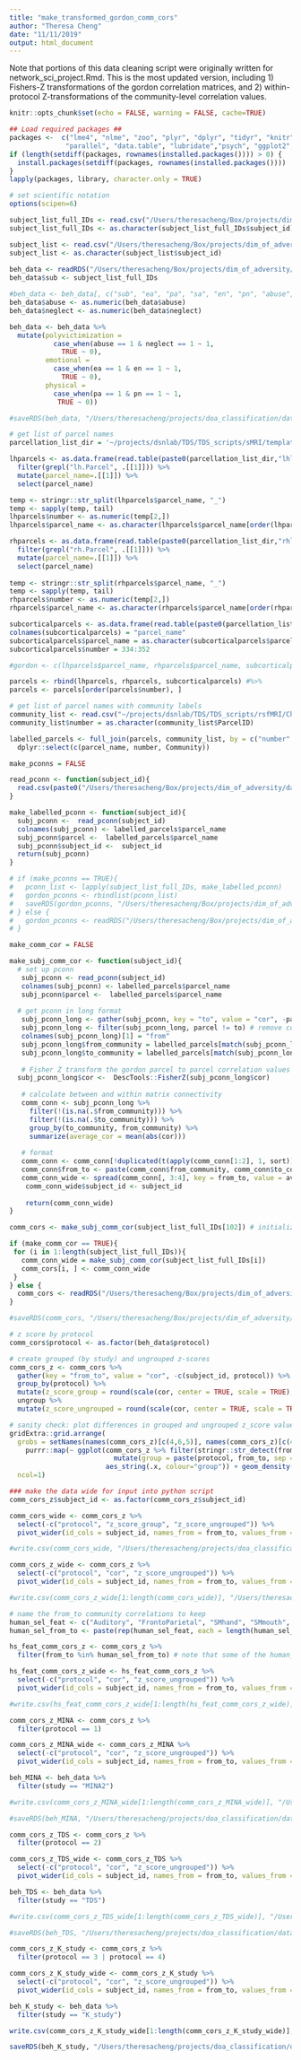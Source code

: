 ```yaml
---
title: "make_transformed_gordon_comm_cors"
author: "Theresa Cheng"
date: "11/11/2019"
output: html_document
---
```


Note that portions of this data cleaning script were originally written for network_sci_project.Rmd. This is the most updated version, including 1) Fishers-Z transformations of the gordon correlation matrices, and 2) within-protocol Z-transformations of the community-level correlation values. 

```r
knitr::opts_chunk$set(echo = FALSE, warning = FALSE, cache=TRUE)

## Load required packages ##
packages <-  c("lme4", "nlme", "zoo", "plyr", "dplyr", "tidyr", "knitr",
              "parallel", "data.table", "lubridate","psych", "ggplot2", "igraph", "brainGraph")
if (length(setdiff(packages, rownames(installed.packages()))) > 0) {
  install.packages(setdiff(packages, rownames(installed.packages())))  
}
lapply(packages, library, character.only = TRUE)

# set scientific notation
options(scipen=6)
```

```r

subject_list_full_IDs <- read.csv("/Users/theresacheng/Box/projects/dim_of_adversity/subjects_across_samples/inc_subj_full_ids.csv") # with full path subject IDs
subject_list_full_IDs <- as.character(subject_list_full_IDs$subject_id)

subject_list <- read.csv("/Users/theresacheng/Box/projects/dim_of_adversity/subjects_across_samples/included_subjects.csv") # with full path subject IDs
subject_list <- as.character(subject_list$subject_id)
  
beh_data <- readRDS("/Users/theresacheng/Box/projects/dim_of_adversity/group_models/all_studies_beh_vars.rds")
beh_data$sub <- subject_list_full_IDs

#beh_data <- beh_data[, c("sub", "ea", "pa", "sa", "en", "pn", "abuse", "neglect", "study")]
beh_data$abuse <- as.numeric(beh_data$abuse)
beh_data$neglect <- as.numeric(beh_data$neglect)

beh_data <- beh_data %>% 
  mutate(polyvictimization =
           case_when(abuse == 1 & neglect == 1 ~ 1,
             TRUE ~ 0),
         emotional = 
           case_when(ea == 1 & en == 1 ~ 1,
             TRUE ~ 0),
         physical = 
           case_when(pa == 1 & pn == 1 ~ 1,
            TRUE ~ 0))

#saveRDS(beh_data, "/Users/theresacheng/projects/doa_classification/data/beh_data.RDS")
```

```r

# get list of parcel names
parcellation_list_dir = '~/projects/dsnlab/TDS/TDS_scripts/sMRI/templates/lists/'

lhparcels <- as.data.frame(read.table(paste0(parcellation_list_dir,"lhlabels.txt"))[[1]]) %>%
  filter(grepl("lh.Parcel", .[[1]])) %>%
  mutate(parcel_name=.[[1]]) %>% 
  select(parcel_name)

temp <- stringr::str_split(lhparcels$parcel_name, "_") 
temp <- sapply(temp, tail)
lhparcels$number <- as.numeric(temp[2,])
lhparcels$parcel_name <- as.character(lhparcels$parcel_name[order(lhparcels$number)])

rhparcels <- as.data.frame(read.table(paste0(parcellation_list_dir,"rhlabels.txt"))[[1]]) %>%
  filter(grepl("rh.Parcel", .[[1]])) %>%
  mutate(parcel_name=.[[1]]) %>%
  select(parcel_name)
 
temp <- stringr::str_split(rhparcels$parcel_name, "_") 
temp <- sapply(temp, tail)
rhparcels$number <- as.numeric(temp[2,])
rhparcels$parcel_name <- as.character(rhparcels$parcel_name[order(rhparcels$number)])

subcorticalparcels <- as.data.frame(read.table(paste0(parcellation_list_dir,"hcp_subcortical.txt")))
colnames(subcorticalparcels) = "parcel_name"
subcorticalparcels$parcel_name = as.character(subcorticalparcels$parcel_name)
subcorticalparcels$number = 334:352

#gordon <- c(lhparcels$parcel_name, rhparcels$parcel_name, subcorticalparcels$parcel_name)

parcels <- rbind(lhparcels, rhparcels, subcorticalparcels) #%>% 
parcels <- parcels[order(parcels$number), ]

# get list of parcel names with community labels
community_list <- read.csv("~/projects/dsnlab/TDS/TDS_scripts/rsfMRI/Cheng_SAP/Parcels/Parcels.csv")
community_list$number = as.character(community_list$ParcelID)

labelled_parcels <- full_join(parcels, community_list, by = c("number" = "ParcelID")) %>% 
  dplyr::select(c(parcel_name, number, Community))
```

```r
make_pconns = FALSE

read_pconn <- function(subject_id){
  read.csv(paste0("/Users/theresacheng/Box/projects/dim_of_adversity/data/gordon_pconn/", subject_id, "_gordon_pconn.csv"), header = FALSE)
}

make_labelled_pconn <- function(subject_id){
  subj_pconn <-  read_pconn(subject_id)
  colnames(subj_pconn) <- labelled_parcels$parcel_name
  subj_pconn$parcel <-  labelled_parcels$parcel_name
  subj_pconn$subject_id <-  subject_id
  return(subj_pconn)
} 

# if (make_pconns == TRUE){
#   pconn_list <- lapply(subject_list_full_IDs, make_labelled_pconn)
#   gordon_pconns <- rbindlist(pconn_list)
#   saveRDS(gordon_pconns, "/Users/theresacheng/Box/projects/dim_of_adversity/data/gordon_pconns.RDS")
# } else {
#   gordon_pconns <- readRDS("/Users/theresacheng/Box/projects/dim_of_adversity/data/gordon_pconns.RDS")
# }

```

```r
make_comm_cor = FALSE

make_subj_comm_cor <- function(subject_id){
  # set up pconn
   subj_pconn <- read_pconn(subject_id)
   colnames(subj_pconn) <- labelled_parcels$parcel_name
   subj_pconn$parcel <-  labelled_parcels$parcel_name
   
  # get pconn in long format
   subj_pconn_long <- gather(subj_pconn, key = "to", value = "cor", -parcel)
   subj_pconn_long <- filter(subj_pconn_long, parcel != to) # remove correlations with self
   colnames(subj_pconn_long)[1] = "from"
   subj_pconn_long$from_community = labelled_parcels[match(subj_pconn_long$from, labelled_parcels$parcel_name), "Community"]
   subj_pconn_long$to_community = labelled_parcels[match(subj_pconn_long$to, labelled_parcels$parcel_name), "Community"]
   
   # Fisher Z transform the gordon parcel to parcel correlation values
  subj_pconn_long$cor <-  DescTools::FisherZ(subj_pconn_long$cor)
  
   # calculate between and within matrix connectivity
   comm_conn <- subj_pconn_long %>% 
     filter(!(is.na(.$from_community))) %>%
     filter(!(is.na(.$to_community))) %>% 
     group_by(to_community, from_community) %>% 
     summarize(average_cor = mean(abs(cor)))
   
   # format
   comm_conn <- comm_conn[!duplicated(t(apply(comm_conn[1:2], 1, sort))), ] # remove duplicates
   comm_conn$from_to <- paste(comm_conn$from_community, comm_conn$to_community, sep = "_")
   comm_conn_wide <- spread(comm_conn[, 3:4], key = from_to, value = average_cor)
    comm_conn_wide$subject_id <- subject_id
    
    return(comm_conn_wide)
}

comm_cors <- make_subj_comm_cor(subject_list_full_IDs[102]) # initialize

if (make_comm_cor == TRUE){
 for (i in 1:length(subject_list_full_IDs)){
   comm_conn_wide = make_subj_comm_cor(subject_list_full_IDs[i])
   comm_cors[i, ] <- comm_conn_wide
 } 
} else {
  comm_cors <- readRDS("/Users/theresacheng/Box/projects/dim_of_adversity/data/comm_cors_fisher_z.RDS")
}

#saveRDS(comm_cors, "/Users/theresacheng/Box/projects/dim_of_adversity/data/comm_cors_fisher_z.RDS")

# z score by protocol
comm_cors$protocol <- as.factor(beh_data$protocol)

# create grouped (by study) and ungrouped z-scores
comm_cors_z <- comm_cors %>% 
  gather(key = "from_to", value = "cor", -c(subject_id, protocol)) %>% 
  group_by(protocol) %>%
  mutate(z_score_group = round(scale(cor, center = TRUE, scale = TRUE), 3)) %>% 
  ungroup %>% 
  mutate(z_score_ungrouped = round(scale(cor, center = TRUE, scale = TRUE), 3))

# sanity check: plot differences in grouped and ungrouped z_score values 
gridExtra::grid.arrange(
  grobs = setNames(names(comm_cors_z)[c(4,6,5)], names(comm_cors_z)[c(4,6,5)]) %>% 
    purrr::map(~ ggplot(comm_cors_z %>% filter(stringr::str_detect(from_to, "^Auditory")) %>%
                          mutate(group = paste(protocol, from_to, sep = "_")),
                        aes_string(.x, colour="group")) + geom_density()), 
  ncol=1)

### make the data wide for input into python script
comm_cors_z$subject_id <- as.factor(comm_cors_z$subject_id)

comm_cors_wide <- comm_cors_z %>% 
  select(-c("protocol", "z_score_group", "z_score_ungrouped")) %>% 
  pivot_wider(id_cols = subject_id, names_from = from_to, values_from = cor)

#write.csv(comm_cors_wide, "/Users/theresacheng/projects/doa_classification/data/comm_cors.csv", row.names = FALSE) # fishers z transformed correlation values

comm_cors_z_wide <- comm_cors_z %>% 
  select(-c("protocol", "cor", "z_score_ungrouped")) %>% 
  pivot_wider(id_cols = subject_id, names_from = from_to, values_from = z_score_group)

#write.csv(comm_cors_z_wide[1:length(comm_cors_wide)], "/Users/theresacheng/projects/doa_classification/data/comm_cors_z.csv", row.names = FALSE) # z transformed fishers z values
```

```r

# name the from_to community correlations to keep
human_sel_feat <- c("Auditory", "FrontoParietal", "SMhand", "SMmouth", "Visual")
human_sel_from_to <- paste(rep(human_sel_feat, each = length(human_sel_feat)), human_sel_feat, sep = "_")

hs_feat_comm_cors_z <- comm_cors_z %>% 
  filter(from_to %in% human_sel_from_to) # note that some of the human_sel_from_to contains the same words in the opposite order and aren't in from_to, this is okay

hs_feat_comm_cors_z_wide <- hs_feat_comm_cors_z %>% 
  select(-c("protocol", "cor", "z_score_ungrouped")) %>% 
  pivot_wider(id_cols = subject_id, names_from = from_to, values_from = z_score_group)

#write.csv(hs_feat_comm_cors_z_wide[1:length(hs_feat_comm_cors_z_wide)], "/Users/theresacheng/projects/doa_classification/data/comm_cors_z_hs_feat.csv", row.names = FALSE)
```

```r

comm_cors_z_MINA <- comm_cors_z %>% 
  filter(protocol == 1)

comm_cors_z_MINA_wide <- comm_cors_z_MINA %>% 
  select(-c("protocol", "cor", "z_score_ungrouped")) %>% 
  pivot_wider(id_cols = subject_id, names_from = from_to, values_from = z_score_group)

beh_MINA <- beh_data %>%
  filter(study == "MINA2")

#write.csv(comm_cors_z_MINA_wide[1:length(comm_cors_z_MINA_wide)], "/Users/theresacheng/projects/doa_classification/data/comm_cors_z_MINA.csv", row.names = FALSE)

#saveRDS(beh_MINA, "/Users/theresacheng/projects/doa_classification/data/beh_MINA.RDS")
```

```r

comm_cors_z_TDS <- comm_cors_z %>% 
  filter(protocol == 2)

comm_cors_z_TDS_wide <- comm_cors_z_TDS %>% 
  select(-c("protocol", "cor", "z_score_ungrouped")) %>% 
  pivot_wider(id_cols = subject_id, names_from = from_to, values_from = z_score_group)

beh_TDS <- beh_data %>%
  filter(study == "TDS")

#write.csv(comm_cors_z_TDS_wide[1:length(comm_cors_z_TDS_wide)], "/Users/theresacheng/projects/doa_classification/data/comm_cors_z_TDS.csv", row.names = FALSE)

#saveRDS(beh_TDS, "/Users/theresacheng/projects/doa_classification/data/beh_TDS.RDS")
```

```r

comm_cors_z_K_study <- comm_cors_z %>% 
  filter(protocol == 3 | protocol == 4)

comm_cors_z_K_study_wide <- comm_cors_z_K_study %>% 
  select(-c("protocol", "cor", "z_score_ungrouped")) %>% 
  pivot_wider(id_cols = subject_id, names_from = from_to, values_from = z_score_group)

beh_K_study <- beh_data %>%
  filter(study == "K_study")

write.csv(comm_cors_z_K_study_wide[1:length(comm_cors_z_K_study_wide)], "/Users/theresacheng/projects/doa_classification/data/comm_cors_z_K_study.csv", row.names = FALSE)

saveRDS(beh_K_study, "/Users/theresacheng/projects/doa_classification/data/beh_K_study.RDS")
```

